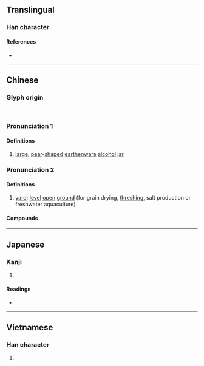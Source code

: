 {{character info/new}}
==Translingual==

===Han character===
{{Han char|rn=32|rad=土|as=07|sn=10|four=46114|canj=GRHG,GRMG|ids=⿰土呈}}

====References====
* {{Han ref|kx=0230.121|dkj=05150|hdz=10444.100|uh=57D5|ud=22485|bh=D14C|bd=53580}}

----

==Chinese==
{{zh-forms}}

===Glyph origin===
{{Han etym}}
{{Han compound|土|呈|ls=psc|c1=s|c2=p|no_och2=y}}.

===Pronunciation 1===
{{zh-pron
|m=chéng
|c=cing4
|md=dìng
|w=3zen
|cat=n
}}

====Definitions====
{{zh-hanzi}}

# {{lb|zh|historical}} [[large]], [[pear]]-[[shape]]d [[earthenware]] [[alcohol]] [[jar]]

===Pronunciation 2===
{{zh-pron
|m=chéng
|md=diàng
|mn=tiâⁿ
|mn-t=dian5
|cat=n
}}

====Definitions====
{{zh-hanzi}}

# {{lb|zh|Min}} [[yard]]; [[level]] [[open]] [[ground]] (for grain drying, [[thresh]]ing, salt production or freshwater aquaculture)

====Compounds====
{{zh-der|鹽埕|埕斗|墓埕|廟埕|稻埕|運動埕}}

----

==Japanese==

===Kanji===
{{ja-kanji|grade=|rs=土07}}

# {{rfdef|ja|sort=土07}}

====Readings====
* {{ja-readings|on=[[てい]] (tei)|kun=[[びん]] (bin)}}

----

==Vietnamese==

===Han character===
{{vi-hantu|[[trình]], [[chĩnh]], [[chình]]|rs=土07}}

# {{rfdef|vi}}